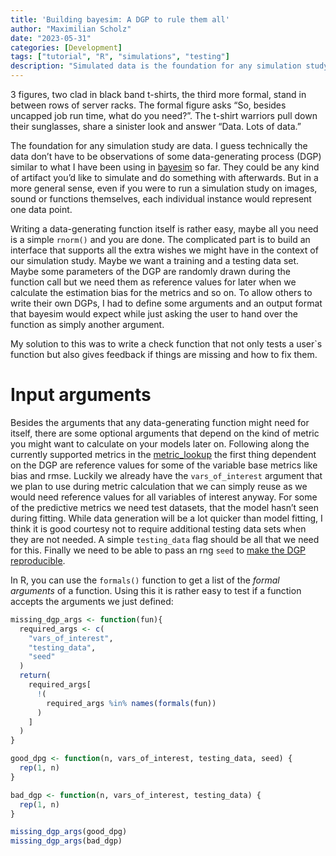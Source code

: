 ```yaml
---
title: 'Building bayesim: A DGP to rule them all'
author: "Maximilian Scholz"
date: "2023-05-31"
categories: [Development]
tags: ["tutorial", "R", "simulations", "testing"]
description: "Simulated data is the foundation for any simulation study. In this post I share some thoughts about how I went about supporting arbitrary data generating functions in bayesim."
---
```


3 figures, two clad in black band t-shirts, the third more formal, stand in 
between rows of server racks. The formal figure asks "So, besides uncapped 
job run time, what do you need?". The t-shirt warriors pull down their sunglasses,
share a sinister look and answer "Data. Lots of data."

The foundation for any simulation study are data. I guess technically the data don't
have to be observations of some data-generating process (DGP) similar to what I have
been using in [bayesim](https://github.com/sims1253/bayesim) so far. They could be
any kind of artifact you'd like to simulate and do something with afterwards.
But in a more general sense, even if you were to run a simulation study on
images, sound or functions themselves, each individual instance would represent
one data point.

Writing a data-generating function itself is rather easy, maybe all you need is
a simple `rnorm()` and you are done. The complicated part is to build an interface
that supports all the extra wishes we might have in the context of our simulation
study. Maybe we want a training and a testing data set. Maybe some parameters
of the DGP are randomly drawn during the function call but we need them as reference
values for later when we calculate the estimation bias for the metrics and so on.
To allow others to write their own DGPs, I had to define some arguments and an
output format that bayesim would expect while just asking the user to hand over
the function as simply another argument.

My solution to this was to write a check function that not only tests a user`s
function but also gives feedback if things are missing and how to fix them.

# Input arguments

Besides the arguments that any data-generating function might need for itself,
there are some optional arguments that depend on the kind of metric you might
want to calculate on your models later on.
Following along the currently supported metrics in the [metric_lookup](https://github.com/sims1253/bayesim/blob/2d64c950248e8e1eb6f13814b989aa48e2014f27/R/metric_lookup.R#L41) the first thing dependent on the DGP are reference
values for some of the variable base metrics like bias and rmse.
Luckily we already have the `vars_of_interest` argument that we plan to use during
metric calculation that we can simply reuse as we would need reference values for
all variables of interest anyway.
For some of the predictive metrics we need test datasets, that the model hasn't
seen during fitting. While data generation will be a lot quicker than model
fitting, I think it is good courtesy not to require additional testing data sets
when they are not needed. A simple `testing_data` flag should be all that we
need for this.
Finally we need to be able to pass an rng `seed` to [make the DGP reproducible](/post/how-to-make-your-simulation-study-reproducible/).

In R, you can use the `formals()` function to get a list of the *formal arguments*
of a function. Using this it is rather easy to test if a function accepts the
arguments we just defined:

```r
missing_dgp_args <- function(fun){
  required_args <- c(
    "vars_of_interest",
    "testing_data",
    "seed"
  )
  return(
    required_args[
      !(
        required_args %in% names(formals(fun))
      )
    ]
  )
}

good_dpg <- function(n, vars_of_interest, testing_data, seed) {
  rep(1, n)
}

bad_dgp <- function(n, vars_of_interest, testing_data) {
  rep(1, n)
}

missing_dgp_args(good_dpg)
missing_dgp_args(bad_dgp)
```

















